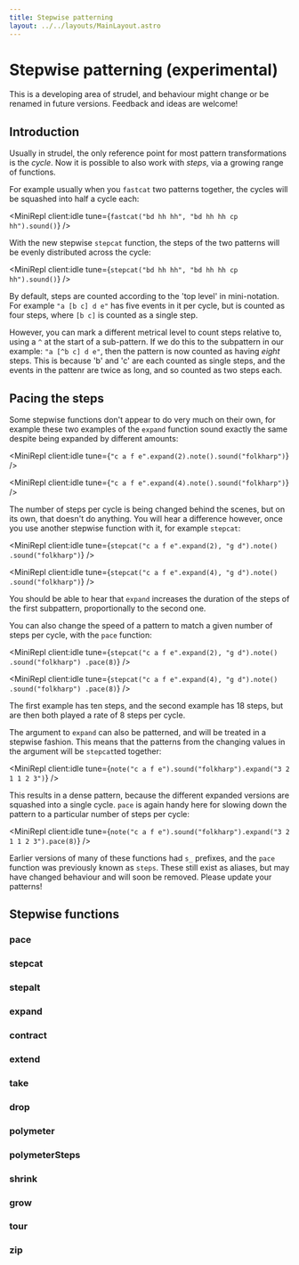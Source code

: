 ```yaml
---
title: Stepwise patterning
layout: ../../layouts/MainLayout.astro
---
```



# Stepwise patterning (experimental)

This is a developing area of strudel, and behaviour might change or be renamed in future versions. Feedback and ideas are welcome!

## Introduction

Usually in strudel, the only reference point for most pattern transformations is the _cycle_. Now it is possible to also work with _steps_, via a growing range of functions.

For example usually when you `fastcat` two patterns together, the cycles will be squashed into half a cycle each:

<MiniRepl client:idle tune={`fastcat("bd hh hh", "bd hh hh cp hh").sound()`} />

With the new stepwise `stepcat` function, the steps of the two patterns will be evenly distributed across the cycle:

<MiniRepl client:idle tune={`stepcat("bd hh hh", "bd hh hh cp hh").sound()`} />

By default, steps are counted according to the 'top level' in mini-notation. For example `"a [b c] d e"` has five events in it per cycle, but is counted as four steps, where `[b c]` is counted as a single step.

However, you can mark a different metrical level to count steps relative to, using a `^` at the start of a sub-pattern. If we do this to the subpattern in our example: `"a [^b c] d e"`, then the pattern is now counted as having _eight_ steps. This is because 'b' and 'c' are each counted as single steps, and the events in the pattenr are twice as long, and so counted as two steps each.

## Pacing the steps

Some stepwise functions don't appear to do very much on their own, for example these two examples of the `expand` function sound exactly the same despite being expanded by different amounts:

<MiniRepl client:idle tune={`"c a f e".expand(2).note().sound("folkharp")`} />

<MiniRepl client:idle tune={`"c a f e".expand(4).note().sound("folkharp")`} />

The number of steps per cycle is being changed behind the scenes, but on its own, that doesn't do anything. You will hear a difference however, once you use another stepwise function with it, for example `stepcat`:

<MiniRepl
  client:idle
  tune={`stepcat("c a f e".expand(2), "g d").note()
  .sound("folkharp")`}
/>

<MiniRepl
  client:idle
  tune={`stepcat("c a f e".expand(4), "g d").note()
  .sound("folkharp")`}
/>

You should be able to hear that `expand` increases the duration of the steps of the first subpattern, proportionally to the second one.

You can also change the speed of a pattern to match a given number of steps per cycle, with the `pace` function:

<MiniRepl
  client:idle
  tune={`stepcat("c a f e".expand(2), "g d").note()
  .sound("folkharp")
  .pace(8)`}
/>

<MiniRepl
  client:idle
  tune={`stepcat("c a f e".expand(4), "g d").note()
  .sound("folkharp")
  .pace(8)`}
/>

The first example has ten steps, and the second example has 18 steps, but are then both played a rate of 8 steps per cycle.

The argument to `expand` can also be patterned, and will be treated in a stepwise fashion. This means that the patterns from the changing values in the argument will be `stepcat`ted together:

<MiniRepl client:idle tune={`note("c a f e").sound("folkharp").expand("3 2 1 1 2 3")`} />

This results in a dense pattern, because the different expanded versions are squashed into a single cycle. `pace` is again handy here for slowing down the pattern to a particular number of steps per cycle:

<MiniRepl client:idle tune={`note("c a f e").sound("folkharp").expand("3 2 1 1 2 3").pace(8)`} />

Earlier versions of many of these functions had `s_` prefixes, and the `pace` function was previously known as `steps`. These still exist as aliases, but may have changed behaviour and will soon be removed. Please update your patterns!

## Stepwise functions

### pace

<JsDoc client:idle name="pace" h={0} />

### stepcat

<JsDoc client:idle name="stepcat" h={0} />

### stepalt

<JsDoc client:idle name="stepalt" h={0} />

### expand

<JsDoc client:idle name="expand" h={0} />

### contract

<JsDoc client:idle name="contract" h={0} />

### extend

<JsDoc client:idle name="extend" h={0} />

### take

<JsDoc client:idle name="take" h={0} />

### drop

<JsDoc client:idle name="drop" h={0} />

### polymeter

<JsDoc client:idle name="polymeter" h={0} />

### polymeterSteps

<JsDoc client:idle name="polymeterSteps" h={0} />

### shrink

<JsDoc client:idle name="shrink" h={0} />

### grow

<JsDoc client:idle name="grow" h={0} />

### tour

<JsDoc client:idle name="tour" h={0} />

### zip

<JsDoc client:idle name="zip" h={0} />
